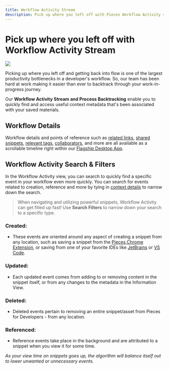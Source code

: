 ```yaml
---
title: Workflow Activity Stream
description: Pick up where you left off with Pieces Workflow Activity stream & break through bottlenecks faster.
---
```


<link rel="canonical" href="https://docs.pieces.app/features/workflow-activity" />

# Pick up where you left off with Workflow Activity Stream

<Image zoom src="https://storage.googleapis.com/pieces_static_resources/pfd_wiki/WORKFLOW_ACTIVITY.gif" />

Picking up where you left off and getting back into flow is one of the largest productivity bottlenecks in a developer's workflow. So, our team has been hard at work making it easier than ever to backtrack through your work-in-progress journey.

Our **Workflow Activity Stream and Process Backtracking** enable you to quickly find and access useful context metadata that's been associated with your saved materials.

## Workflow Details
Workflow details and points of reference such as <a target="_blank" href="{{ links.internal.context_awareness_engine.related_links_resources }}">related links</a>, <a target="_blank" href="{{ links.internal.personalized_link_sharing.single_click_link_sharing }}">shared snippets</a>, <a target="_blank" href="{{ links.internal.context_awareness_engine.ai_generated_labels }}">relevant tags</a>, <a target="_blank" href="{{ links.internal.context_awareness_engine.related_people }}">collaborators</a>, and more are all available as a scrollable timeline right within our <a target="_blank" href="{{ links.website.pfd_desktop_install }}">Flagship Desktop App</a>.

## Workflow Activity Search & Filters
In the Workflow Activity view, you can search to quickly find a specific event in your workflow even more quickly. You can search for events related to creation, reference and more by tying in <a target="_blank" href="{{ links.internal.context_awareness_engine.origin_details }}">context details</a> to narrow down the search.

> When navigating and utilizing powerful snippets, Workflow Activity can get filled up fast! Use **Search Filters** to narrow down your search to a specific type.

### Created:
- These events are oriented around any aspect of creating a snippet from any location, such as saving a snippet from the <a target="_blank" href="{{ links.extensions.chrome }}">Pieces Chrome Extension</a>, or saving from one of your favorite IDEs like <a target="_blank" href="{{ links.extensions.jetbrains }}">JetBrains</a> or <a target="_blank" href="{{ links.extensions.vscode }}">VS Code</a>.

### Updated:
- Each updated event comes from adding to or removing content in the snippet itself, or from any changes to the metadata in the Information View.

### Deleted:
- Deleted events pertain to removing an entire snippet/asset from Pieces for Developers - from any location.

### Referenced:
- Reference events take place in the background and are attributed to a snippet when you view it for some time.

_As your view time on snippets goes up, the algorithm will balance itself out to lower unwanted or unnecessary events._
